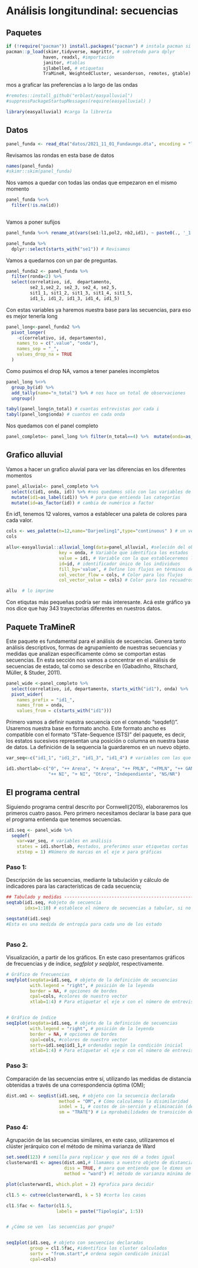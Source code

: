 # Análisis longitundinal: secuencias

## Paquetes

```r
if (!require("pacman")) install.packages("pacman") # instala pacman si se requiere
pacman::p_load(skimr,tidyverse, magrittr, # sobretodo para dplyr
              haven, readxl, #importación
              janitor, #tablas
              sjlabelled, # etiquetas
              TraMineR, WeightedCluster, wesanderson, remotes, gtable) # este es

```

mos a graficar las preferencias a lo largo de las ondas

```r

#remotes::install_github("erblast/easyalluvial") 
#suppressPackageStartupMessages(require(easyalluvial) )

library(easyalluvial) #carga la librería
```

## Datos

```r
panel_funda <- read_dta("datos/2021_11_01_Fundaungo.dta", encoding = "latin1") %>% clean_names()

```

Revisamos las rondas en esta base de datos

```r
names(panel_funda)
#skimr::skim(panel_funda)
```

Nos vamos a quedar con todas las ondas que empezaron en el mismo momento

```r
panel_funda %<>% 
  filter(!is.na(id)) 
  
```

Vamos a poner sufijos

```r
panel_funda %<>% rename_at(vars(se1:l1,pol2, nb2,id1), ~ paste0(., '_1'))

panel_funda %>% 
  dplyr::select(starts_with("se1")) # Revisamos

```

Vamos a quedarnos con un par de preguntas.

```r

panel_funda2 <- panel_funda %>% 
  filter(ronda<2) %>% 
  select(correlativo, id,  departamento, 
         se2_1,se2_2, se2_3, se2_4, se2_5,
         sit1_1, sit1_2, sit1_3, sit1_4, sit1_5,
         id1_1, id1_2, id1_3, id1_4, id1_5) 


```

Con estas variables ya haremos nuestra base para las secuencias, para eso es mejor tenerla long

```r

panel_long<-panel_funda2 %>% 
  pivot_longer(
    -c(correlativo, id, departamento), 
    names_to = c(".value", "onda"), 
    names_sep = "_",
    values_drop_na = TRUE
  ) 
```

Como pusimos el drop NA, vamos a tener paneles incompletos

```r
panel_long %<>% 
  group_by(id) %>% 
  add_tally(name="n_total") %>% # nos hace un total de observaciones
  ungroup()

tabyl(panel_long$n_total) # cuantas entrevistas por cada i
tabyl(panel_long$onda) # cuantos en cada onda

```

Nos quedamos con el panel completo

```r
panel_completo<- panel_long %>% filter(n_total==4) %>%  mutate(onda=as_numeric(onda))
```

## Grafico alluvial

Vamos a hacer un grafico aluvial para ver las diferencias en los diferentes momentos

```r

panel_alluvial<- panel_completo %>%
  select(c(id1, onda, id)) %>% #nos quedamos sólo con las variables de la secuencia, id y i,
  mutate(id1=as_label(id1)) %>% # para que entienda las categorías
  mutate(id=as_factor(id)) # cambia de numérico a factor

```

En id1, tenemos 12 valores, vamos a establecer una paleta de colores para cada valor.

```r

cols <- wes_palette(n=12,name="Darjeeling1",type="continuous" ) # un vector de colores creados con la paleta de Wes Anderson
cols
```

```r
allu<-easyalluvial::alluvial_long(data=panel_alluvial, #seleción del objeto de base de datos
                    key = onda, # Variable que identifica los estados
                    value = id1, # Variable con la que estableceremos los cambios
                    id=id, # identificador único de los individuos
                    fill_by='value', # Define los flujos en términos de la variable declarada en "value"
                    col_vector_flow = cols, # Color para los flujos
                    col_vector_value = cols) # Color para los recuadros

allu  # lo imprime
```

Con etiqutas más pequeñas podría ser más interesante. Acá este gráfico ya nos dice que hay 343 trayectorias diferentes en nuestros datos.

## Paquete TraMineR

Este paquete es fundamental para el análisis de secuencias. Genera tanto análisis descriptivos, formas de agrupamiento de nuestras secuencias y medidas que analizan específicamente cómo se comportan estas secuencias. En esta sección nos vamos a concentrar en el análisis de secuencias de estado, tal como se describe en (Gabadinho, Ritschard, Müller, & Studer, 2011).

```r
panel_wide <-panel_completo %>% 
  select(correlativo, id, departamento, starts_with("id1"), onda) %>% 
  pivot_wider(
    names_prefix = "id1_", 
    names_from = onda,
    values_from = c(starts_with("id1")))
```

Primero vamos a definir nuestra secuencia con el comando "seqdef()". Usaremos nuestra base en formato ancho. Este formato ancho es compatible con el formato "STate-Sequence (STS)" del paquete, es decir, los estatos sucesivos representan una posición o columna en nuestra base de datos. La definición de la sequencia la guardaremos en un nuevo objeto.

```r

var_seq<-c("id1_1", "id1_2", "id1_3", "id1_4") # variables con las que se ejecutarán las secuencias

id1.shortlab<-c("0", "++ Arena", "+ Arena", "++ FMLN", "+FMLN", "++ GANA", "+ GANA",
                "++ NI", "+ NI", "Otro", "Independiente", "NS/NR")
```

## El programa central

Siguiendo programa central descrito por Cornwell(2015), elaboraremos los primeros cuatro pasos. Pero primero necesitamos declarar la base para que el programa entienda que tenemos secuencias.

```r

id1.seq <- panel_wide %>% 
  seqdef(
    var=var_seq, # variables en análisis
    states = id1.shortlab, #estados, preferimos usar etiquetas cortas
    xtstep = 1) #Número de marcas en el eje x para gráficas

```

### Paso 1:

Descripción de las secuencias, mediante la tabulación y cálculo de indicadores para las características de cada secuencia;

```r


## Tabulado y medidas ----------------------------------------------------------
seqtab(id1.seq, #objeto de secuencia
       idxs=1:10) # establece el número de secuencias a tabular, si no se establece se tabulan todas

seqstatd(id1.seq) 
#Esta es una medida de entropía para cada uno de los estado



```

### Paso 2.

Visualización, a partir de los gráficos. En este caso presentamos gráficos de frecuencias y de índice, *segfplot y seqIplot*, respectivamente.

```r

# Gráfico de frecuencias
seqfplot(seqdata=id1.seq, # objeto de la definición de secuencias
         with.legend = "right", # posición de la leyenda
         border = NA, # opciones de bordes
         cpal=cols, #colores de nuestro vector
         xtlab=1:4) # Para etiquetar el eje x con el número de entrevistas


# Gráfico de índice
seqIplot(seqdata=id1.seq, # objeto de la definición de secuencias
         with.legend = "right", # posición de la leyenda
         border = NA, # opciones de bordes
         cpal=cols, #colores de nuestro vector
         sortv=id1.seq$id1_1,# ordenadas según la condición inicial
         xtlab=1:4) # Para etiquetar el eje x con el número de entrevistas

```

### Paso 3:

Comparación de las secuencias entre sí, utilizando las medidas de distancia obtenidas a través de una correspondencia óptima (OM);

```r

dist.om1 <- seqdist(id1.seq, # objeto con la secuencia declarada
                    method = "OM", # Cómo calculamos la disimilaridad
                    indel = 1, # costos de in-serción y eliminación (del-ete)
                    sm = "TRATE") # La mprobabilidades de transición de los datos son los costos

```

### Paso 4:

Agrupación de las secuencias similares, en este caso, utilizaremos el clúster jerárquico con el método de mínima varianza de Ward

```r

set.seed(123) # semilla para replicar y que nos dé a todes igual
clusterward1 <- agnes(dist.om1,# llamamos a nuestro objeto de distancia 
                      diss = TRUE, # para que entienda que le dimos un objeto de disimiliradid
                      method = "ward") #l método de varianza mínima de Ward.

plot(clusterward1, which.plot = 2) #grafica para decidir

cl1.5 <- cutree(clusterward1, k = 5) #corta los casos

cl1.5fac <- factor(cl1.5, 
                   labels = paste("Tipología", 1:5))


# ¿Cómo se ven  las secuencias por grupo?


seqIplot(id1.seq, # objeto con secuencias declaradas
         group = cl1.5fac, #identifica los cluster calculados
         sortv = "from.start",# ordena según condición inicial
         cpal=cols)


```
